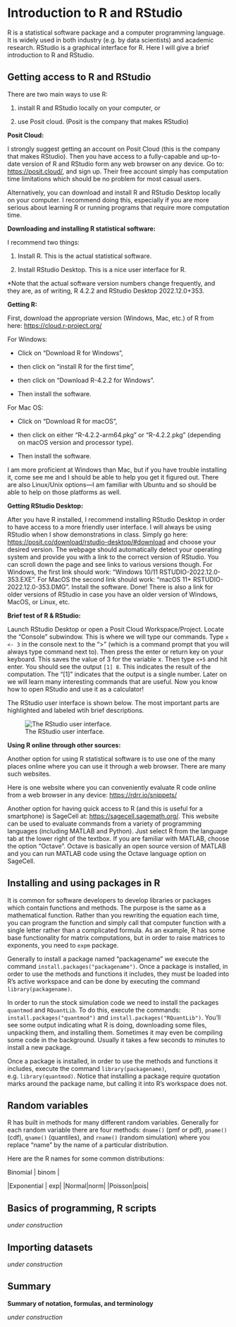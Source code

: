# Introduction to R and RStudio

R is a statistical software package and a computer programming language.
It is widely used in both industry (e.g. by data scientists) and academic research.
RStudio is a graphical interface for R.
Here I will give a brief introduction to R and RStudio.

## Getting access to R and RStudio

There are two main ways to use R:

(1) install R and RStudio locally on your computer, or

(2) use Posit cloud.
    (Posit is the company that makes RStudio)

**Posit Cloud:**

I strongly suggest getting an account on Posit Cloud (this is the company that makes RStudio).
Then you have access to a fully-capable and up-to-date version of R and RStudio form any web browser on any device.
Go to: <https://posit.cloud/>, and sign up.
Their free account simply has computation time limitations which should be no problem for most casual users.

Alternatively, you can download and install R and RStudio Desktop locally on your computer.
I recommend doing this, especially if you are more serious about learning R or running programs that require more computation time.

**Downloading and installing R statistical software:**

I recommend two things:

(1) Install R. This is the actual statistical software.

(2) Install RStudio Desktop.
    This is a nice user interface for R.

\*Note that the actual software version numbers change frequently, and they are, as of writing, R 4.2.2 and RStudio Desktop 2022.12.0+353.

**Getting R:**

First, download the appropriate version (Windows, Mac, etc.) of R from here: <https://cloud.r-project.org/>

For Windows:

-   Click on "Download R for Windows",

-   then click on "install R for the first time",

-   then click on "Download R-4.2.2 for Windows".

-   Then install the software.

For Mac OS:

-   Click on "Download R for macOS",

-   then click on either "R-4.2.2-arm64.pkg" or "R-4.2.2.pkg" (depending on macOS version and processor type).

-   Then install the software.

I am more proficient at Windows than Mac, but if you have trouble installing it, come see me and I should be able to help you get it figured out.
There are also Linux/Unix options---I am familiar with Ubuntu and so should be able to help on those platforms as well.

**Getting RStudio Desktop:**

After you have R installed, I recommend installing RStudio Desktop in order to have access to a more friendly user interface.
I will always be using RStudio when I show demonstrations in class.
Simply go here: <https://posit.co/download/rstudio-desktop/#download> and choose your desired version.
The webpage should automatically detect your operating system and provide you with a link to the correct version of RStudio.
You can scroll down the page and see links to various versions though.
For Windows, the first link should work: "Windows 10/11 RSTUDIO-2022.12.0-353.EXE".
For MacOS the second link should work: "macOS 11+ RSTUDIO-2022.12.0-353.DMG".
Install the software.
Done!
There is also a link for older versions of RStudio in case you have an older version of Windows, MacOS, or Linux, etc.

**Brief test of R & RStudio:**

Launch RStudio Desktop or open a Posit Cloud Workspace/Project.
Locate the "Console" subwindow.
This is where we will type our commands.
Type `x <- 3` in the console next to the "\>" (which is a command prompt that you will always type command next to).
Then press the enter or return key on your keyboard.
This saves the value of 3 for the variable x.
Then type `x+5` and hit enter.
You should see the output `[1] 8`.
This indicates the result of the computation.
The "[1]" indicates that the output is a single number.
Later on we will learn many interesting commands that are useful.
Now you know how to open RStudio and use it as a calculator!

The RStudio user interface is shown below. The most important parts are highlighted and labeled wtih brief descriptions.

![The RStudio user interface.](images/RStudio_guide.png)


**Using R online through other sources:**

Another option for using R statistical software is to use one of the many places online where you can use it through a web browser.
There are many such websites.

Here is one website where you can conveniently evaluate R code online from a web browser in any device: <https://rdrr.io/snippets/>

Another option for having quick access to R (and this is useful for a smartphone) is SageCell at: <https://sagecell.sagemath.org/>.
This website can be used to evaluate commands from a variety of programming languages (including MATLAB and Python).
Just select R from the language tab at the lower right of the textbox.
If you are familiar with MATLAB, choose the option "Octave".
Octave is basically an open source version of MATLAB and you can run MATLAB code using the Octave language option on SageCell.

## Installing and using packages in R

It is common for software developers to develop libraries or packages which contain functions and methods. The purpose is the same as a mathematical function. Rather than you rewriting the equation each time, you can program the function and simply call that computer function with a single letter rather than a complicated formula. As an example, R has some base functionality for matrix computations, but in order to raise matrices to exponents, you need to `expm` package.

Generally to install a package named "packagename" we execute the command `install.packages("packagename")`. Once a package is installed, in order to use the methods and functions it includes, they must be loaded into R's active workspace and can be done by executing the command `library(packagename)`. 

In order to run the stock simulation code we need to install the packages `quantmod` and `RQuantLib`. To do this, execute the commands: `install.packages("quantmod")` and `install.packages("RQuantLib")`. You'll see some output indicating what R is doing, downloading some files, unpacking them, and installing them. Sometimes it may even be compiling some code in the background. Usually it takes a few seconds to minutes to install a new package.

Once a package is installed, in order to use the methods and functions it includes, execute the command `library(packagename)`, e.g. `library(quantmod)`. Notice that installing a package require quotation marks around the package name, but calling it into R's workspace does not.

<!-- ## Calculating probabilities -->

<!-- *under construction* -->

<!-- ## Simulation of random variables -->

<!-- *under construction* -->

## Random variables

R has built in methods for many different random variables. Generally for each random variable there are four methods: `dname()` (pmf or pdf), `pname()` (cdf), `qname()` (quantiles), and `rname()` (random simulation) where you replace "name" by the name of a particular distribution.

Here are the R names for some common distributions:

| Binomial | binom |
|Exponential | exp|
|Normal|norm|
|Poisson|pois|


## Basics of programming, R scripts

*under construction*

## Importing datasets

*under construction*


## Summary 

::: defbox
**Summary of notation, formulas, and terminology**

*under construction*

:::
